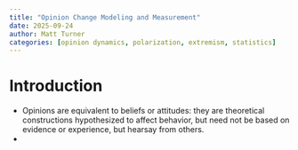 ```yaml
---
title: "Opinion Change Modeling and Measurement"
date: 2025-09-24
author: Matt Turner
categories: [opinion dynamics, polarization, extremism, statistics]
---
```


# Introduction

- Opinions are equivalent to beliefs or attitudes: they are theoretical constructions hypothesized to affect behavior, but need not be based on evidence or experience, but hearsay from others.
- 

